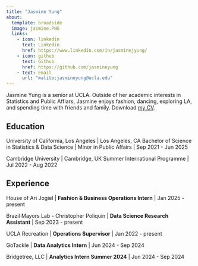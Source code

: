 ```yaml
---
title: "Jasmine Yung"
about:
  template: broadside
  image: jasmine.PNG
  links:
    - icon: linkedin
      text: Linkedin
      href: https://www.linkedin.com/in/jasminejyung/
    - icon: github
      text: Github
      href: https://github.com/jasmineyung
    - text: Email
      url: "malito:jasmineyung@ucla.edu"
---
```


Jasmine Yung is a senior at UCLA. Outside of her academic interests in Statistics and Public Affiars, Jasmine enjoys fashion, dancing, exploring LA, and spending time with friends and family. Download [my CV](/jasmine.PNG).

## Education

University of California, Los Angeles | Los Angeles, CA \n
Bachelor of Science in Statistics & Data Science | Minor in Public Affairs | Sep 2021 - Jun 2025

Cambridge University | Cambridge, UK \n
Summer International Programme | Jul 2022 - Aug 2022

## Experience

House of Ari Jogiel | **Fashion & Business Operations Intern** | Jan 2025 - present

Brazil Mayors Lab - Christopher Poliquin | **Data Science Research Assistant** | Sep 2023 - present

UCLA Recreation | **Operations Supervisor** | Jan 2022 - present

GoTackle | **Data Analytics Intern** | Jun 2024 - Sep 2024

Bridgetree, LLC | **Analytics Intern Summer 2024** | Jun 2024 - Sep 2024
